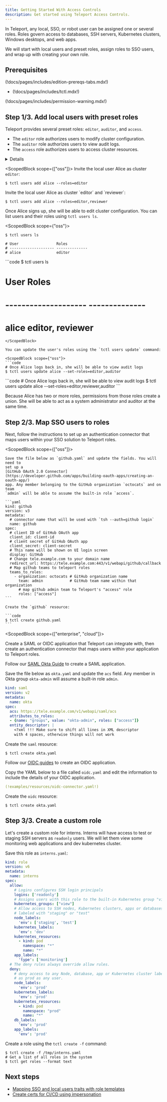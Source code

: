 ```yaml
---
title: Getting Started With Access Controls
description: Get started using Teleport Access Controls.
---
```


In Teleport, any local, SSO, or robot user can be assigned one or several roles.
Roles govern access to databases, SSH servers, Kubernetes clusters, Windows
desktops, and web apps.

We will start with local users and preset roles, assign roles to SSO users, and
wrap up with creating your own role.

## Prerequisites

(!docs/pages/includes/edition-prereqs-tabs.mdx!)

- (!docs/pages/includes/tctl.mdx!)

(!docs/pages/includes/permission-warning.mdx!)

## Step 1/3. Add local users with preset roles

Teleport provides several preset roles: `editor`, `auditor`, and `access`.

- The `editor` role authorizes users to modify cluster configuration.
- The `auditor` role authorizes users to view audit logs.
- The `access` role authorizes users to access cluster resources.

<Details title='Enterprise built in roles'>
Teleport Enterprise contains two additional preset roles: `reviewer` and `requester`.

- The `reviewer` role authorizes users to review Access Requests.
- The `requester` role authorizes users to request resources.
</Details>

<ScopedBlock scope={["oss"]}>
Invite the local user Alice as cluster `editor`:

```code
$ tctl users add alice --roles=editor
```
</ScopedBlock>
<ScopedBlock scope={["enterprise", "cloud"]}>
Invite the local user Alice as cluster `editor` and `reviewer`:

```code
$ tctl users add alice --roles=editor,reviewer
```
</ScopedBlock>

Once Alice signs up, she will be able to edit cluster configuration. You can list
users and their roles using `tctl users ls`.

<ScopedBlock scope={"oss"}>
```code
$ tctl users ls

# User                 Roles
# -------------------- --------------
# alice                editor
```
</ScopedBlock>
<ScopedBlock scope={["enterprise", "cloud"]}>
```code
$ tctl users ls

# User                 Roles
# -------------------- --------------
# alice                editor, reviewer
```
</ScopedBlock>

You can update the user's roles using the `tctl users update` command:

<ScopedBlock scope={"oss"}>
```code
# Once Alice logs back in, she will be able to view audit logs
$ tctl users update alice --set-roles=editor,auditor
```
</ScopedBlock>
<ScopedBlock scope={["enterprise", "cloud"]}>
```code
# Once Alice logs back in, she will be able to view audit logs
$ tctl users update alice --set-roles=editor,reviewer,auditor
```
</ScopedBlock>

Because Alice has two or more roles, permissions from those roles create a union. She
will be able to act as a system administrator and auditor at the same time.

## Step 2/3. Map SSO users to roles

Next, follow the instructions to set up an authentication connector that maps
users within your SSO solution to Teleport roles.

  <ScopedBlock scope={["oss"]}>

    Save the file below as `github.yaml` and update the fields. You will need to
    set up a
    [GitHub OAuth 2.0 Connector](https://developer.github.com/apps/building-oauth-apps/creating-an-oauth-app/)
    app. Any member belonging to the GitHub organization `octocats` and on team
    `admin` will be able to assume the built-in role `access`.

    ```yaml
    kind: github
    version: v3
    metadata:
      # connector name that will be used with `tsh --auth=github login`
      name: github
    spec:
      # client ID of GitHub OAuth app
      client_id: client-id
      # client secret of GitHub OAuth app
      client_secret: client-secret
      # This name will be shown on UI login screen
      display: GitHub
      # Change tele.example.com to your domain name
      redirect_url: https://tele.example.com:443/v1/webapi/github/callback
      # Map github teams to teleport roles
      teams_to_roles:
        - organization: octocats # GitHub organization name
          team: admin            # GitHub team name within that organization
          # map github admin team to Teleport's "access" role
          roles: ["access"]
    ```

    Create the `github` resource:

    ```code
    $ tctl create github.yaml
    ```

  </ScopedBlock>

  <ScopedBlock scope={["enterprise", "cloud"]}>

  Create a SAML or OIDC application that Teleport can integrate with, then
  create an authentication connector that maps users within your application to
  Teleport roles.

  <Tabs>
  <TabItem label="SAML">

  Follow our [SAML Okta Guide](./sso/okta.mdx) to
  create a SAML application.

  Save the file below as `okta.yaml` and update the `acs` field.
  Any member in Okta group `okta-admin` will assume a built-in role `admin`.

  ```yaml
  kind: saml
  version: v2
  metadata:
    name: okta
  spec:
    acs: https://tele.example.com/v1/webapi/saml/acs
    attributes_to_roles:
    - {name: "groups", value: "okta-admin", roles: ["access"]}
    entity_descriptor: |
      <?xml !!! Make sure to shift all lines in XML descriptor
      with 4 spaces, otherwise things will not work
  ```

  Create the `saml` resource:

  ```code
  $ tctl create okta.yaml
  ```

  </TabItem>
  <TabItem label="OIDC">

  Follow our [OIDC guides](./sso/oidc.mdx#identity-providers) to
  create an OIDC application.

  Copy the YAML below to a file called `oidc.yaml` and edit the information to
  include the details of your OIDC application.

  ```yaml
  (!examples/resources/oidc-connector.yaml!)
  ```

  Create the `oidc` resource:

  ```code
  $ tctl create okta.yaml
  ```

  </TabItem>
  </Tabs>

  </ScopedBlock>

## Step 3/3. Create a custom role

Let's create a custom role for interns. Interns will have access
to test or staging SSH servers as `readonly` users. We will let them
view some monitoring web applications and dev kubernetes cluster.

Save this role as `interns.yaml`:

```yaml
kind: role
version: v6
metadata:
  name: interns
spec:
  allow:
    # Logins configures SSH login principals
    logins: ['readonly']
    # Assigns users with this role to the built-in Kubernetes group "view"
    kubernetes_groups: ["view"]
    # Allow access to SSH nodes, Kubernetes clusters, apps or databases
    # labeled with "staging" or "test"
    node_labels:
      'env': ['staging', 'test']
    kubernetes_labels:
      'env': 'dev'
    kubernetes_resources:
      - kind: pod
        namespace: "*"
        name: "*"
    app_labels:
      'type': ['monitoring']
  # The deny rules always override allow rules.
  deny:
    # deny access to any Node, database, app or Kubernetes cluster labeled
    # as prod as any user.
    node_labels:
      'env': 'prod'
    kubernetes_labels:
      'env': 'prod'
    kubernetes_resources:
      - kind: pod
        namespace: "prod"
        name: "*"
    db_labels:
      'env': 'prod'
    app_labels:
      'env': 'prod'
```

Create a role using the `tctl create -f` command:

```code
$ tctl create -f /tmp/interns.yaml
# Get a list of all roles in the system
$ tctl get roles --format text
```

## Next steps

- [Mapping SSO and local users traits with role templates](./guides/role-templates.mdx)
- [Create certs for CI/CD using impersonation](./guides/impersonation.mdx)
